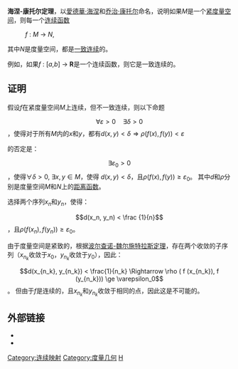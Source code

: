 '''海涅-康托尔定理'''，以[[愛德華·海涅|愛德華·海涅]]和[[乔治·康托尔|乔治·康托尔]]命名，说明如果''M''是一个[[紧空间|紧]][[度量空间|度量空间]]，则每一个[[连续函数|连续函数]]

:''f'' : ''M'' → ''N'', 

其中''N''是度量空间，都是[[一致连续|一致连续]]的。

例如，如果''f'' : [''a'',''b''] → '''R'''是一个连续函数，则它是一致连续的。

== 证明 ==

假设''f''在紧度量空间''M''上连续，但不一致连续，则以下命题
:<math>\forall \varepsilon > 0 \quad \exists \delta > 0 </math>，使得对于所有''M''内的''x''和''y''，都有<math> d(x,y) < \delta \Rightarrow \rho (f(x) , f(y) ) < \varepsilon</math>

的否定是：

:<math>\exists \varepsilon_0 > 0</math>，使得<math>\forall \delta > 0 , \  \exists x, y \in M </math>，使得<math>\ d(x,y) < \delta</math>，且<math> \rho (f(x) , f(y) ) \ge \varepsilon_0</math>。
其中''d''和<math>\rho</math>分别是度量空间''M''和''N''上的[[距离函数|距离函数]]。

选择两个序列''x''<sub>''n''</sub>和''y''<sub>''n''</sub>，使得：
:<math> d(x_n, y_n) < \frac {1}{n}</math>，且<math> \rho ( f (x_n), f (y_n)) \ge \varepsilon_0</math>。

由于度量空间是紧致的，根据[[波尔查诺-魏尔施特拉斯定理|波尔查诺-魏尔施特拉斯定理]]，存在两个收敛的子序列（<math>x_{n_k}</math>收敛于''x''<sub>0</sub>，<math>y_{n_k}</math>收敛于''y''<sub>0</sub>），因此：
:<math>d(x_{n_k}, y_{n_k}) < \frac{1}{n_k} \Rightarrow \rho ( f (x_{n_k}), f (y_{n_k})) \ge \varepsilon_0</math>。
但由于''f''是连续的，且<math>x_{n_k}</math>和<math>y_{n_k}</math>收敛于相同的点，因此这是不可能的。

== 外部链接 ==
* {{planetmath reference|id=3066|title=Heine–Cantor theorem}} 
* {{planetmath reference|id=4114|title=Proof of Heine–Cantor theorem}}

[[Category:连续映射|Category:连续映射]]
[[Category:度量几何|Category:度量几何]]
[[Category:数学定理|H]]